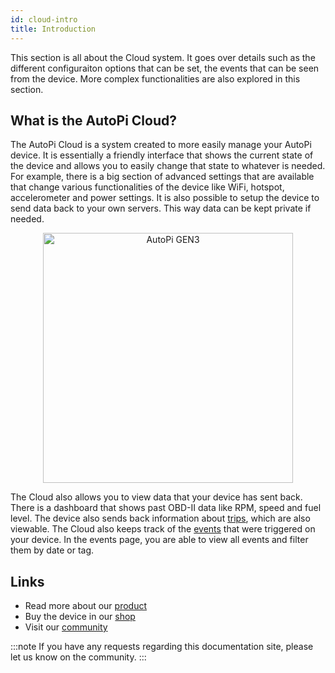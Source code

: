```yaml
---
id: cloud-intro
title: Introduction
---
```



This section is all about the Cloud system. It goes over details such as the different configuraiton
options that can be set, the events that can be seen from the device. More complex functionalities
are also explored in this section.

## What is the AutoPi Cloud?

The AutoPi Cloud is a system created to more easily manage your AutoPi device. It is essentially a
friendly interface that shows the current state of the device and allows you to easily change that
state to whatever is needed. For example, there is a big section of advanced settings that are
available that change various functionalities of the device like WiFi, hotspot, accelerometer
and power settings. It is also possible to setup the device to send data back to your own servers.
This way data can be kept private if needed.

<p align="center">
  <img src={useBaseUrl('/img/gen3device_narrow.png')} alt="AutoPi GEN3" width="400"/>
</p>

The Cloud also allows you to view data that your device has sent back. There is a dashboard that
shows past OBD-II data like RPM, speed and fuel level. The device also sends back information about
[trips](/cloud/trips.md), which are also viewable. The Cloud also keeps track of the
[events](/cloud/events/_index.md) that were triggered on your device. In the events page, you are
able to view all events and filter them by date or tag.

## Links

  - Read more about our [product](https://autopi.io)
  - Buy the device in our [shop](https://shop.autopi.io)
  - Visit our [community](https://community.autopi.io)

:::note
If you have any requests regarding this documentation site, please let us know on the community.
:::
